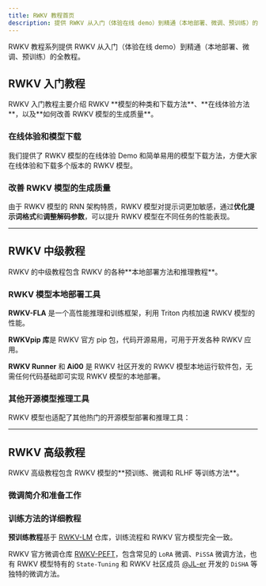 ```yaml
---
title: RWKV 教程首页
description: 提供 RWKV 从入门（体验在线 demo）到精通（本地部署、微调、预训练）的全教程。
---
```



RWKV 教程系列提供 RWKV 从入门（体验在线 demo）到精通（本地部署、微调、预训练）的全教程。

## RWKV 入门教程

<CallOut type='info'>
RWKV 入门教程主要介绍 RWKV **模型的种类和下载方法**、**在线体验方法**，以及**如何改善 RWKV 模型的生成质量**。
</CallOut>

### 在线体验和模型下载

我们提供了 RWKV 模型的在线体验 Demo 和简单易用的模型下载方法，方便大家在线体验和下载多个版本的 RWKV 模型。

<CardContainer>
<Card image="color-1.png" icon={PlayCircle}    iconColor='text-red-600'   title="在线体验 RWKV 模型"  description="通过在线 Demo 体验各种 RWKV 模型" link="/tutorials/basic/How-To-Play" />
<Card image="color-2.png" icon={Download}      iconColor='text-blue-600'  title="下载 RWKV 模型" description="了解 RWKV 的模型种类和下载方法" link="/tutorials/basic/Model-Download" />
</CardContainer>

### 改善 RWKV 模型的生成质量

由于 RWKV 模型的 RNN 架构特质，RWKV 模型对提示词更加敏感，通过**优化提示词格式**和**调整解码参数**，可以提升 RWKV 模型在不同任务的性能表现。
<CardContainer>
<Card image="color-4.png" icon={Sliders}       iconColor='text-amber-600'  title="调整 RWKV 的解码参数" description="调整 RWKV 模型的解码参数，直接影响模型的生成效果" link="/tutorials/basic/RWKV-Parameters" />
<Card image="color-28.png" icon={MessageSquare} iconColor='text-purple-600' title="RWKV 的提示词格式" description="通过使用 RWKV 偏好的提示词格式，可以改善模型的输出质量" link="/tutorials/basic/Prompt-Format" />
</CardContainer>

---

## RWKV 中级教程

<CallOut type='info'>
RWKV 的中级教程包含 RWKV 的各种**本地部署方法和推理教程**。
</CallOut>

### RWKV 模型本地部署工具

**RWKV-FLA** 是一个高性能推理和训练框架，利用 Triton 内核加速 RWKV 模型的性能。

**RWKVpip 库**是 RWKV 官方 pip 包，代码开源易用，可用于开发各种 RWKV 应用。

**RWKV Runner** 和 **Ai00** 是 RWKV 社区开发的 RWKV 模型本地运行软件包，无需任何代码基础即可实现 RWKV 模型的本地部署。

<CardContainer>
<Card image="color-7.png" icon={Zap}      iconColor='text-sky-600'   title="RWKV-FLA 使用教程"  description="介绍 RWKV-FLA 如何训练和推理 RWKV 模型，提供了可运行的简单示例代码" link="/tutorials/intermediate/RWKV-FLA" />
<Card image="color-23.png" icon={Code2}      iconColor='text-green-600'   title="RWKVpip 指南"  description="了解 RWKVpip 包如何推理 RWKV 模型，对代码进行分段详解" link="/tutorials/intermediate/RWKVpip" />
<Card image="color-3.png" icon={Terminal}    iconColor='text-pink-600' title="RWKV Runner 使用教程" description="RWKV 的本地部署软件包，带新手友好的图形化界面" link="/tutorials/intermediate/RWKV-Runner/Introduction" />
<Card image="color-22.png" icon={Bot}         iconColor='text-purple-600' title="Ai00 使用教程" description="基于 WebGPU（vulkan） 的推理工具，支持大多数 GPU 和集显" link="/tutorials/intermediate/ai00/Introduction" />
</CardContainer>

### 其他开源模型推理工具

RWKV 模型也适配了其他热门的开源模型部署和推理工具：

<CardContainer>
<Card image="color-2.png" icon={Cpu}         iconColor='text-sky-600'    title="llama.cpp 推理教程" description="本地部署 llama.cpp 并运行 RWKV 模型" link="/tutorials/intermediate/llamacpp" />
<Card image="color-5.png" icon={Cloud}        iconColor='text-red-400'    title="Ollama 推理教程" description="本地部署 Ollama 并推理 RWKV 模型" link="/tutorials/intermediate/RWKV-Inference/Ollama" />
<Card image="color-6.png" icon={Globe2}       iconColor='text-rose-600'  title="Text Generation WebUI 教程" description="RWKV 模型的 Text Generation WebUI 推理方法" link="/tutorials/intermediate/RWKV-Inference/text-generation-webui" />
<Card image="color-25.png" icon={Terminal}     iconColor='text-purple-600'   title="KoboldCpp 推理教程" description="使用 KoboldCpp 运行 RWKV 模型" link="/tutorials/intermediate/RWKV-Inference/KoboldCpp" />
<Card image="color-29.png" icon={GamepadIcon}  iconColor='text-pink-600'   title="SillyTavern 角色扮演教程" description="使用 SillyTavern 部署和运行 RWKV 模型，并进行角色扮演" link="/tutorials/intermediate/RWKV-Inference/SillyTavern" />
</CardContainer>

---
## RWKV 高级教程

<CallOut type='info'>
RWKV 高级教程包含 RWKV 模型的**预训练、微调和 RLHF 等训练方法**。
</CallOut>

### 微调简介和准备工作
<CardContainer>
<Card image="color-13.png" icon={LibraryBig} iconColor='text-red-400'    title="微调简介" description="为什么要微调 RWKV 模型？微调之前需要准备什么？" link="/tutorials/advanced/Fine-Tune/Introduction" />
<Card image="color-11.png" icon={Wrench}     iconColor='text-blue-500'   title="配置训练环境" description="配置 Pytorch 等 RWKV 微调训练所需的软件环境" link="/tutorials/advanced/Fine-Tune/FT-Environment" />
<Card image="color-10.png" icon={Database}   iconColor='text-red-400'  title="准备训练数据" description="根据你的目标任务，收集特定格式的训练数据，将其处理为 binidx 格式" link="/tutorials/advanced/Fine-Tune/FT-Dataset" />
</CardContainer>

### 训练方法的详细教程

**预训练教程**基于 [RWKV-LM](https://github.com/BlinkDL/RWKV-LM) 仓库，训练流程和 RWKV 官方模型完全一致。

RWKV 官方微调仓库 [RWKV-PEFT](https://github.com/JL-er/RWKV-PEFT)，包含常见的 `LoRA` 微调、`PiSSA` 微调方法，也有 RWKV 模型特有的 `State-Tuning` 和 RWKV 社区成员 [@JL-er](https://github.com/JL-er) 开发的 `DiSHA` 等独特的微调方法。

<CardContainer>
<Card image="color-4.png" icon={Dumbbell}  iconColor='text-purple-500'  title="RWKV 预训练教程"           description="基于 RWKV-LM 的预训练方法，训练过程和 RWKV 官方模型完全一致" link="/tutorials/advanced/pretrain" />
<Card image="color-5.png" icon={Sparkles}  iconColor='text-red-400'    title="State Tuning 微调"  description="RWKV 模型独特的 State Tuning 微调方法" link="/tutorials/advanced/Fine-Tune/RWKV-PEFT/State-Tuning" />
<Card image="color-19.png" icon={Puzzle}    iconColor='text-sky-500'  title="LoRA 微调"          description="RWKV 模型的 LoRA 微调方法，基于 RWKV-PEFT 仓库" link="/tutorials/advanced/Fine-Tune/RWKV-PEFT/LoRA" />
<Card image="color-18.png" icon={Dumbbell}  iconColor='text-orange-500'   title="DiSHA 微调"         description="RWKV 模型的 DiSHA 微调方法，基于 RWKV-PEFT 仓库" link="/tutorials/advanced/Fine-Tune/RWKV-PEFT/DiSHA" />
<Card image="color-17.png" icon={FlaskRound}     iconColor='text-yellow-600'    title="PiSSA 微调"    description="RWKV 模型的 PiSSA 微调方法，基于 RWKV-PEFT 仓库" link="/tutorials/advanced/Fine-Tune/RWKV-PEFT/PiSSA" />
</CardContainer>

